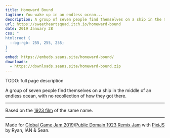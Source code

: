 ```yaml
---
title: Homeward Bound
tagline: You wake up in an endless ocean...
description: A group of seven people find themselves on a ship in the middle of an endless ocean, with no recollection of how they got there. Based on the <a href='https://www.imdb.com/title/tt0014138/'>1923 film</a> of the same name.
url: https://sweetheartsquad.itch.io/homeward-bound
date: 2019 January 28
css: "
html:root {
  --bg-rgb: 255, 255, 255;
}
"
embed: https://embeds.seans.site/homeward-bound/
downloads:
  - https://downloads.seans.site/homeward-bound.zip
---
```


TODO: full page description



A group of seven people find themselves on a ship in the middle of an endless ocean, with no recollection of how they got there.

---

Based on the [1923 film](https://www.imdb.com/title/tt0014138/) of the same name.

---

Made for [Global Game Jam 2019](https://globalgamejam.org/2019/games)/[Public Domain 1923 Remix Jam](https://itch.io/jam/pd1923-remix-jam) with [PixiJS](http://www.pixijs.com/) by Ryan, IAN & Sean.

